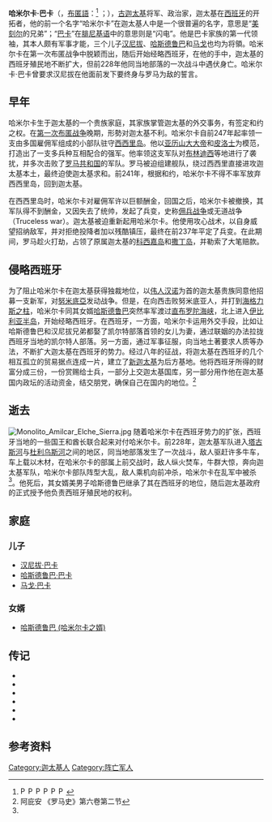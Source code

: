 {{軍人模板
|name=哈米尔卡·巴卡
|lived=公元前275年－公元前228年
|image=
|caption=
|allegiance=[[古迦太基|古迦太基]]
|rank= 迦太基将军
|battles=[[佣兵战争|佣兵战争]]、[[第一次布匿戰爭|第一次布匿戰爭]]
}}
'''哈米尔卡·巴卡'''（{{lang-la|Hamilcar Barca}}，[[布匿語|布匿語]]：{{script|Phnx|𐤕𐤓𐤒𐤋𐤌𐤇}}<ref>[[File:Phoenician_taw.svg|15px]][[File:Phoenician_res.svg|15px]][[File:Phoenician_qoph.svg|15px]][[File:Phoenician_lamedh.svg|15px]][[File:Phoenician_mem.svg|15px]][[File:Phoenician_heth.svg|15px]]</ref> {{transl|腓尼基字母|''ḥmlqrt''}}；{{bd|前275年||前228年||catIdx=H}}），[[古迦太基|古迦太基]]将军、政治家，迦太基在[[西班牙|西班牙]]的开拓者，他的前一个名字“哈米尔卡”在迦太基人中是一个很普遍的名字，意思是“[[美刻尔|美刻尔]]的兄弟”；“[[巴卡|巴卡]]”在[[腓尼基语|腓尼基语]]中的意思则是“闪电”。他是巴卡家族的第一代领袖，其本人颇有军事才能，三个儿子[[汉尼拔|汉尼拔]]、[[哈斯德鲁巴·巴卡|哈斯德鲁巴]]和[[马戈·巴卡|马戈]]也均为将領。哈米尔卡在第一次布匿战争中脱颖而出，随后开始经略西班牙，在他的手中，迦太基的西班牙殖民地不断扩大，但前228年他同当地部落的一次战斗中遇伏身亡。哈米尔卡·巴卡曾要求汉尼拔在他面前发下要终身与罗马为敌的誓言。
== 早年 ==
哈米尔卡生于迦太基的一个贵族家庭，其家族掌管迦太基的外交事务，有签定和约之权。在[[第一次布匿战争|第一次布匿战争]]晚期，形勢对迦太基不利。哈米尔卡自前247年起率领一支由多国雇佣军组成的小部队驻守[[西西里岛|西西里岛]]。他以[[亚历山大大帝|亚历山大大帝]]和[[皮洛士|皮洛士]]为模范，打造出了一支多兵种互相配合的强军。他率领这支军队对[[布林迪西|布林迪西]]等地进行了袭扰，并多次击败了[[罗马共和国|罗马共和国]]的军队。罗马被迫组建舰队，绕过西西里直接进攻迦太基本土，最终迫使迦太基求和。前241年，根据和约，哈米尔卡不得不率军放弃西西里岛，回到迦太基。

在西西里岛时，哈米尔卡对雇佣军许以巨额酬金，回国之后，哈米尔卡被撤换，其军队得不到酬金，又因失去了统帅，发起了兵变，史称[[佣兵战争|佣兵战争]]或无道战争（Truceless war）。迦太基被迫重新起用哈米尔卡。他使用攻心战术，以自身威望招纳敌军，并对拒绝投降者加以残酷镇压，最终在前237年平定了兵变。在此期间，罗马趁火打劫，占领了原属迦太基的[[科西嘉岛|科西嘉岛]]和[[撒丁岛|撒丁岛]]，并勒索了大笔赔款。

== 侵略西班牙 ==
为了阻止哈米尔卡在迦太基获得独裁地位，以[[伟人汉诺|伟人汉诺]]为首的迦太基贵族同意他招募一支新军，对[[努米底亞|努米底亞]]发动战争。但是，在向西击败努米底亚人，并打到[[海格力斯之柱|海格力斯之柱]]，哈米尔卡同其女婿[[哈斯德鲁巴_(哈米尔卡之婿)|哈斯德鲁巴]]突然率军渡过[[直布罗陀海峡|直布罗陀海峡]]，北上进入[[伊比利亚半岛|伊比利亚半岛]]，开始经略西班牙。在西班牙，一方面，哈米尔卡运用外交手段，比如让哈斯德鲁巴和汉尼拔兄弟都娶了凯尔特部落首领的女儿为妻，通过联姻的办法拉拢西班牙当地的凯尔特人部落。另一方面，通过军事征服，向当地土著要求人质等办法，不断扩大迦太基在西班牙的势力。经过八年的征战，将迦太基在西班牙的几个相互孤立的贸易据点连成一片，建立了[[新迦太基|新迦太基]]为后方基地。他将西班牙所得的财富分成三份，一份赏赐给士兵，一部分上交迦太基国库，另一部分用作他在迦太基国内政坛的活动资金，结交朋党，确保自己在国内的地位。<ref name="multiple">阿庇安 《罗马史》第六卷第二节</ref>
== 逝去 ==
[[File:Monolito_Amilcar_Elche_Sierra.jpg|thumb]]
随着哈米尔卡在西班牙势力的扩张，西班牙当地的一些国王和酋长联合起来对付哈米尔卡。前228年，迦太基军队进入[[塔古斯河|塔古斯河]]与[[杜利乌斯河|杜利乌斯河]]之间的地区，同当地部落发生了一次战斗，敌人驱赶许多牛车，车上载以木材，在哈米尔卡的部属上前交战时，敌人纵火焚车，牛群大惊，奔向迦太基军队，哈米尔卡部队阵型大乱，敌人乘机向前冲杀，哈米尔卡在乱军中被杀<ref name="multiple" />。他死后，其女婿美男子哈斯德鲁巴继承了其在西班牙的地位，随后迦太基政府的正式授予他负责西班牙殖民地的权利。

== 家庭 ==
=== 儿子 ===
* [[汉尼拔|汉尼拔·巴卡]]
* [[哈斯德鲁巴·巴卡|哈斯德鲁巴·巴卡]]
* [[马戈·巴卡|马戈·巴卡]]

=== 女婿 ===
* [[哈斯德鲁巴_(哈米尔卡之婿)|哈斯德鲁巴 (哈米尔卡之婿)]]

== 传记 ==
* {{cite book | title = The Punic Wars | year = 1990 | author = Bagnall, Nigel |  isbn = 0-312-34214-4 }}
* {{cite book | title = Hannibal's War | year = 1978 | author = Lazenby, John Francis |  publisher = Aris & Phillips | isbn = 0-8061-3004-0 }}
* {{cite book | title = The Fall of Carthage | year = 2003 | author = Goldsworthy, Adrian |  publisher = Cassel Military Paperbacks | isbn = 0-304-36642-0 }}
* {{cite book | title = Hannibal | url = https://archive.org/details/hannibal0000bake | year = 1999 | author = Baker, G. P.  |  publisher = Cooper Square Press | isbn = 0-8154-1005-0 }}
* {{cite book | title = Hannibal | year = 1999 | author = Lancel, Serge.  |  publisher = Blackwell Publishers | isbn = 0-631-21848-3 }}
* {{cite book | title = The First Punic War | year = 2003 | author = Lazenby, John Francis |  publisher = Routledge | isbn = 1-85728-136-5 }}

== 参考资料 ==
<references/>

{{Authority control}}
[[Category:迦太基人|Category:迦太基人]]
[[Category:阵亡军人|Category:阵亡军人]]
